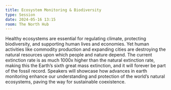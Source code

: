 ```yaml
---
title: Ecosystem Monitoring & Biodiversity
type: Session
date: 2024-05-16 13:15
room: The North Hub
---
```

Healthy ecosystems are essential for regulating climate, protecting biodiversity, and supporting human lives and economies. Yet human activities like commodity production and expanding cities are destroying the natural resources upon which people and nature depend. The current extinction rate is as much 1000x higher than the natural extinction rate, making this the Earth’s sixth great mass extinction, and it will forever be part of the fossil record. Speakers will showcase how advances in earth monitoring enhance our understanding and protection of the world’s natural ecosystems, paving the way for sustainable coexistence.